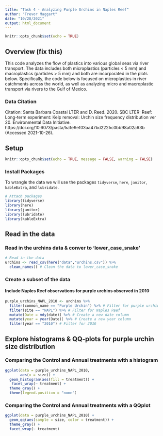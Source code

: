 ```yaml
---
title: "Task 4 - Analyzing Purple Urchins in Naples Reef"
author: "Trevor Maggart"
date: "10/28/2021"
output: html_document
---
```


```r
knitr::opts_chunk$set(echo = TRUE)
```

## Overview (fix this)

This code analyzes the flow of plastics into various global seas via river transport. The data includes both microplastics (particles < 5 mm) and macroplastics (particles > 5 mm) and both are incorporated in the plots below. Specifically, the code below is focused on microplastics in river catchments across the world, as well as analyzing micro and macroplastic transport via rivers to the Gulf of Mexico. 

### Data Citation

Citation: Santa Barbara Coastal LTER and D. Reed. 2020. SBC LTER: Reef: Long-term experiment: Kelp removal: Urchin size frequency distribution ver 20. Environmental Data Initiative. https://doi.org/10.6073/pasta/5a1e9ef03aa47bd2225c0bb98a02a63b (Accessed 2021-10-26).

## Setup

```r
knitr::opts_chunk$set(echo = TRUE, message = FALSE, warning = FALSE)
```

### Install Packages

To wrangle the data we will use the packages `tidyverse`, `here`, `janitor`, `kableExtra`, and `lubridate`.

```r
# Attach packages
library(tidyverse)
library(here)
library(janitor)
library(lubridate)
library(kableExtra)
```

## Read in the data

### Read in the urchins data & conver to 'lower_case_snake'

```r
# Read in the data
urchins <- read_csv(here("data","urchins.csv")) %>%
  clean_names() # Clean the data to lower_case_snake
```

### Create a subset of the data

#### Include Naples Reef observations for purple urchins observed in 2010

```r
purple_urchins_NAPL_2010 <- urchins %>%
  filter(common_name == "Purple Urchin") %>% # Filter for purple urchin
  filter(site == "NAPL") %>% # Filter for Naples Reef
  mutate(Date = mdy(date)) %>% # Create a new date column
  mutate(year = year(Date)) %>% # Create a new year column
  filter(year == "2010") # Filter for 2010
```

## Explore histograms & QQ-plots for purple urchin size distribution

### Comparing the Control and Annual treatments with a histogram

```r
ggplot(data = purple_urchins_NAPL_2010,
       aes(x = size)) +
  geom_histogram(aes(fill = treatment)) +
   facet_wrap(~ treatment) +
  theme_gray() +
  theme(legend.position = "none")
```

### Comparing the Control and Annual treatments with a QQplot

```r
ggplot(data = purple_urchins_NAPL_2010) +
  geom_qq(aes(sample = size, color = treatment)) +
  theme_gray() +
  facet_wrap(~ treatment)
```